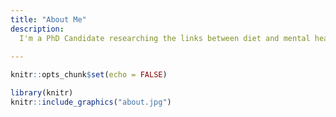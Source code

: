 ---
title: "About Me"
description: 
  I'm a PhD Candidate researching the links between diet and mental health, and how the gut microbiota might play a part in this relationship. 
  
---

```{r setup, include=FALSE}
knitr::opts_chunk$set(echo = FALSE)
```

```{r, echo = FALSE, include = TRUE, fig.align="center", out.width= "50%"}
library(knitr)
knitr::include_graphics("about.jpg")
```

